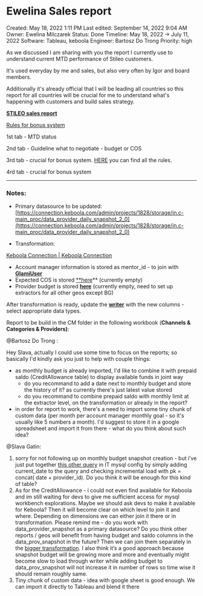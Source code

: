 # Ewelina Sales report

Created: May 18, 2022 1:11 PM
Last edited: September 14, 2022 9:04 AM
Owner: Ewelina Milczarek
Status: Done
Timeline: May 18, 2022 → July 11, 2022
Software: Tableau, keboola
Engineer: Bartosz Do Trong
Priority: high

As we discussed I am sharing with you the report I currently use to understand current MTD performance of Stileo customers.

It's used everyday by me and sales, but also very often by Igor and board members.

Additionally it's already official that I will be leading all countries so this report for all countries will be crucial for me to understand what's happening with customers and build sales strategy.

[**STILEO sales report**](https://datastudio.google.com/reporting/1fhWNJhnEUfWHNJrKHXYl8vPrESCYcbCI/page/EWPv)

[Rules for bonus system](https://docs.google.com/document/d/1iqA2DuApKMoZ0EcJZbAVSo7G4YcHFFC7RYGkP3oPrw8/edit)

1st tab - MTD status

2nd tab - Guideline what to negotiate - budget or COS

3rd tab - crucial for bonus system. [HERE](https://docs.google.com/document/d/1iqA2DuApKMoZ0EcJZbAVSo7G4YcHFFC7RYGkP3oPrw8/edit?usp=sharing) you can find all the rules.

4rd tab - crucial for bonus system

---

### Notes:

- Primary datasource to be updated: [https://connection.keboola.com/admin/projects/1828/storage/in.c-main_proc/data_provider_daily_snapshot_2_0](https://connection.keboola.com/admin/projects/1828/storage/in.c-main_proc/data_provider_daily_snapshot_2_0)

 - Transformation: 

[Keboola Connection | Keboola Connection](https://connection.keboola.com/admin/projects/1828/transformations/bucket/218763689/transformation/677462580)

- Account manager information is stored as mentor_id - to join with [**GlamiUser**](https://connection.keboola.com/admin/projects/1828/storage/in.c-main/glami_user#overview)
- Expected COS is stored [**here](https://connection.keboola.com/admin/projects/1828/storage/in.c-main/data-provider-expected-cos)** (currently empty)
- Provider budget is stored [**here**](https://connection.keboola.com/admin/projects/1828/storage/in.c-main/data_provider_budget) (currently empty, need to set up extractors for all other geos except BG)

After transformation is ready, update the [**writer**](https://connection.keboola.com/admin/projects/1828/components/tde-exporter/677837698/table/out.c-main-tbl.data_provider_daily_snapshot_2_0) with the new columns - select appropriate data types.

Report to be build in the CM folder in the following workbook (**Channels & Categories & Providers)**:

[](https://tableau.glami.info/#/workbooks/312/views)

@Bartosz Do Trong :

Hey Slava, actually I could use some time to focus on the reports; so basically I'd kindly ask you just to help with couple things:

- as monthly budget is already imported, I'd like to combine it with prepaid saldo (CreditAllowance table) to display available funds in joint way
    - do you recommand to add a date next to monthly budget and store the history of it? as currently there's just latest value stored
    - do you recommand to combine prepaid saldo with monthly limit at the extractor level, on the transformation or already in the report?
- in order for report to work, there's a need to import some tiny chunk of custom data (per month per account manager monthly goal - so it's usually like 5 numbers a month). I'd suggest to store it in a google spreadsheet and import it from there - what do you think about such idea?

@Slava Gatin:

1. sorry for not following up on monthly budget snapshot creation - but i’ve just put together [this other query](https://connection.keboola.com/admin/projects/1828/components/keboola.ex-db-mysql/876255797/query/97857) in IT mysql config by simply adding current_date to the query and checking incremental load with pk = concat( date + provider_id). Do you think it will be enough for this kind of table?
2. As for the CreditAllowance - i could not even find available for Keboola and im still waiting for devs to give me sufficient access for mysql workbench explorations. Maybe we should ask devs to make it available for Keboola? Then it will become clear on which level to join it and where. Depending on dimensions we can either join it there or in transformation. Please remind me - do you work with data_provider_snapshot as a primary datasource? Do you think other reports / geos will benefit from having budget and saldo columns in the data_prov_snapshot in the future? Then we can join them separately in the [bigger transformation](https://connection.keboola.com/admin/projects/1828/transformations/bucket/218763689/transformation/677462580). I also think it’s a good approach because snapshot budget will be growing more and more and eventually might become slow to load through writer while adding budget to data_prov_snapshot will not increase it in number of rows so time wise it should remain roughly same.
3. Tiny chunk of custom data - idea with google sheet is good enough. We can import it directly to Tableau and blend it there
